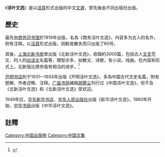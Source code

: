 《'''活叶文选'''》是以[[活頁|活頁]]形式出版的中文[[文選|文選]]，曾先後由不同出版社出版。
==歷史==
最先由[[商务印书馆|商务印书馆]]於1919年出版，名為《商务活叶文选》，內容多为古人的名作，附有注释。以[[活頁|活頁]]形式出版，因較易散失而只出版了60号。

其後，[[上海北新书局|上海北新书局]]曾出版《北新活叶文选》，收錄約3000篇，包括古人[[文言|文言]]范文、时人的[[白话文|白话文]]名篇等，類型亦多，如散文、诗歌，有小说、戏曲。在内容和形式上，北新版比商务版有相当的进步。<ref name="hprc">{{cite web | url=http://www.hprc.org.cn/gsyj/whs/wxyss/201003/t20100301_44202.html | title=“活叶文选”话今昔 | accessdate=September 15, 2011}}</ref>

[[开明书店|开明书店]]則于1931—1934年出版《开明活叶文选》，多為中国古代文史名篇，附有题解、作者述略、注释。[[广益书局|广益书局]]编辑[[胡寄尘|胡寄尘]]刊行过《中国活叶文选》，但不及《北新活叶文选》和《北新活叶文选》受欢迎。

1949年后，[[华东新华书店|华东新华书店]]、[[华东人民出版社|华东人民出版社]]出版《新华活叶文选》。1960年开始，[[中华书局|中华书局]]出版《中华活叶文选》。

==註釋==
{{reflist}}

[[Category:中国出版物|Category:中国出版物]]
[[Category:中国文集|Category:中国文集]]